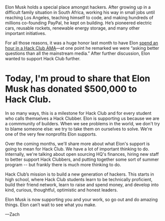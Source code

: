 Elon Musk holds a special place amongst hackers. After growing up in a
difficult family situation in South Africa, working his way in small jobs until
reaching Los Angeles, teaching himself to code, and making hundreds of millions
co-founding PayPal, he kept on building. He’s pioneered electric cars, reusable
rockets, renewable energy storage, and many other important initiatives.

For all those reasons, it was a huge honor last month to have Elon [spend an
hour in a Hack Club AMA](https://youtu.be/riru9OzScwk)—at one point he remarked
we were “asking better questions than all the mainstream media.” After further
discussion, Elon wanted to support Hack Club further.

# Today, I'm proud to share that Elon Musk has donated $500,000 to Hack Club.

In so many ways, this is a milestone for Hack Club and for every student who
calls themselves a Hack Clubber. Elon is supporting us because we are a
commmunity of builders. When we see problems in the world, we don't try to
blame someone else: we try to take them on ourselves to solve.  We're one of
the very few nonprofits Elon supports.

Over the coming months, we'll share more about what Elon's support is going to
mean for Hack Club. We have a lot of important thinking to do. Internally,
we're talking about open sourcing HQ's finances, hiring new staff to better
support Hack Clubbers, and putting together some sort of summer program -- but
frankly there is much more thinking to do.

Hack Club’s mission is to build a new generation of hackers. This starts in
high school, where Hack Club students learn to be technically proficient, build
their friend network, learn to raise and spend money, and develop into kind,
curious, thoughtful, optimistic and honest leaders.

Elon Musk is now supporting you and your work, so go out and do amazing things.
Elon can’t wait to see what you make.

—Zach
